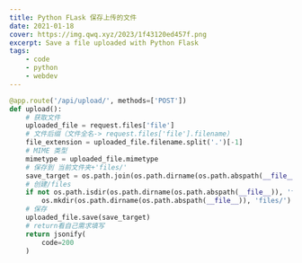 ```yaml
---
title: Python FLask 保存上传的文件
date: 2021-01-18
cover: https://img.qwq.xyz/2023/1f43120ed457f.png
excerpt: Save a file uploaded with Python Flask
tags:
    - code
    - python
    - webdev
---
```


```py file.py
@app.route('/api/upload/', methods=['POST'])
def upload():
    # 获取文件
    uploaded_file = request.files['file']
    # 文件后缀（文件全名-> request.files['file'].filename）
    file_extension = uploaded_file.filename.split('.')[-1]
    # MIME 类型
    mimetype = uploaded_file.mimetype
    # 保存到 当前文件夹+'files/'
    save_target = os.path.join(os.path.dirname(os.path.abspath(__file__)), 'files/', uploaded_file.filename)
    # 创建/files
    if not os.path.isdir(os.path.dirname(os.path.abspath(__file__)), 'files/'):
        os.mkdir(os.path.dirname(os.path.abspath(__file__)), 'files/')
    # 保存
    uploaded_file.save(save_target)
    # return看自己需求填写
    return jsonify(
        code=200
    )
```

